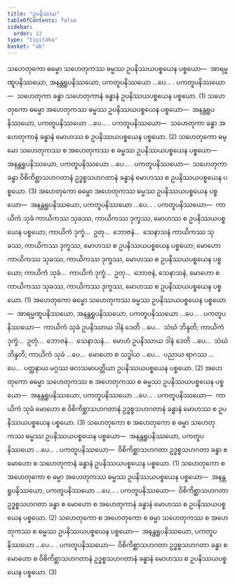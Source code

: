 ```yaml
---
title: "ဥပနိဿယ"
tableOfContents: false
sidebar:
  order: 12
type: "tipitaka"
basket: "ab"
---
```



<DynamicBreadcrumb />

<Division number="106">

<Paragraph number="286">
သဟေတုကော ဓမ္မော သဟေတုကဿ ဓမ္မဿ ဥပနိဿယပစ္စယေန ပစ္စယော—  အာရမ္မဏူပနိဿယော, အနန္တရူပနိဿယော, ပကတူပနိဿယော …ပေ… . <Emphasis>ပကတူပနိဿယော</Emphasis>—  သဟေတုကာ ခန္ဓာ သဟေတုကာနံ ခန္ဓာနံ ဥပနိဿယပစ္စယေန ပစ္စယော. (1)
</Paragraph>

<Paragraph number="287">
သဟေတုကော ဓမ္မော အဟေတုကဿ ဓမ္မဿ ဥပနိဿယပစ္စယေန ပစ္စယော—  အနန္တရူပနိဿယော, ပကတူပနိဿယော …ပေ… . <Emphasis>ပကတူပနိဿယော</Emphasis>—  သဟေတုကာ ခန္ဓာ အဟေတုကာနံ ခန္ဓာနံ မောဟဿ စ ဥပနိဿယပစ္စယေန ပစ္စယော. (2)
</Paragraph>

<Paragraph number="288">
သဟေတုကော ဓမ္မော သဟေတုကဿ စ အဟေတုကဿ စ ဓမ္မဿ ဥပနိဿယပစ္စယေန ပစ္စယော—  အနန္တရူပနိဿယော, ပကတူပနိဿယော …ပေ… . <Emphasis>ပကတူပနိဿယော</Emphasis>—  သဟေတုကာ ခန္ဓာ ဝိစိကိစ္ဆာသဟဂတာနံ ဥဒ္ဓစ္စသဟဂတာနံ ခန္ဓာနံ မောဟဿ စ ဥပနိဿယပစ္စယေန ပစ္စယော. (3)
</Paragraph>

</Division>
<Division number="107">

<Paragraph number="289">
အဟေတုကော ဓမ္မော အဟေတုကဿ ဓမ္မဿ ဥပနိဿယပစ္စယေန ပစ္စယော—  အနန္တရူပနိဿယော, ပကတူပနိဿယော …ပေ… . <Emphasis>ပကတူပနိဿယော</Emphasis>—  ကာယိကံ သုခံ ကာယိကဿ သုခဿ, ကာယိကဿ ဒုက္ခဿ, မောဟဿ စ ဥပနိဿယပစ္စယေန ပစ္စယော; ကာယိကံ ဒုက္ခံ…  ဥတု…  ဘောဇနံ…  သေနာသနံ ကာယိကဿ သုခဿ, ကာယိကဿ ဒုက္ခဿ, မောဟဿ စ ဥပနိဿယပစ္စယေန ပစ္စယော; မောဟော ကာယိကဿ သုခဿ, ကာယိကဿ ဒုက္ခဿ, မောဟဿ စ ဥပနိဿယပစ္စယေန ပစ္စယော; ကာယိကံ သုခံ…  ကာယိကံ ဒုက္ခံ…  ဥတု…  ဘောဇနံ, သေနာသနံ, မောဟော စ ကာယိကဿ သုခဿ, ကာယိကဿ ဒုက္ခဿ, မောဟဿ စ ဥပနိဿယပစ္စယေန ပစ္စယော. (1)
</Paragraph>

<Paragraph number="290">
အဟေတုကော ဓမ္မော သဟေတုကဿ ဓမ္မဿ ဥပနိဿယပစ္စယေန ပစ္စယော—  အာရမ္မဏူပနိဿယော, အနန္တရူပနိဿယော, ပကတူပနိဿယော …ပေ… . <Emphasis>ပကတူပနိဿယော</Emphasis>—  ကာယိကံ သုခံ ဥပနိဿာယ ဒါနံ ဒေတိ …ပေ…  သံဃံ ဘိန္ဒတိ; ကာယိကံ ဒုက္ခံ…  ဥတုံ…  ဘောဇနံ…  သေနာသနံ…  မောဟံ ဥပနိဿာယ ဒါနံ ဒေတိ …ပေ…  သံဃံ ဘိန္ဒတိ; ကာယိကံ သုခံ …ပေ…  မောဟော စ သဒ္ဓါယ …ပေ…  ပညာယ ရာဂဿ …ပေ…  ပတ္ထနာယ မဂ္ဂဿ ဖလသမာပတ္တိယာ ဥပနိဿယပစ္စယေန ပစ္စယော. (2)
</Paragraph>

<Paragraph number="291">
အဟေတုကော ဓမ္မော သဟေတုကဿ စ အဟေတုကဿ စ ဓမ္မဿ ဥပနိဿယပစ္စယေန ပစ္စယော—  အနန္တရူပနိဿယော, ပကတူပနိဿယော …ပေ… . <Emphasis>ပကတူပနိဿယော</Emphasis>—  ကာယိကံ သုခံ မောဟော စ ဝိစိကိစ္ဆာသဟဂတာနံ ဥဒ္ဓစ္စသဟဂတာနံ ခန္ဓာနံ မောဟဿ စ ဥပနိဿယပစ္စယေန ပစ္စယော. (3)
</Paragraph>

</Division>
<Division number="108">

<Paragraph number="292">
သဟေတုကော စ အဟေတုကော စ ဓမ္မာ သဟေတုကဿ ဓမ္မဿ ဥပနိဿယပစ္စယေန ပစ္စယော—  အနန္တရူပနိဿယော, ပကတူပနိဿယော …ပေ… . <Emphasis>ပကတူပနိဿယော</Emphasis>—  ဝိစိကိစ္ဆာသဟဂတာ ဥဒ္ဓစ္စသဟဂတာ ခန္ဓာ စ မောဟော စ သဟေတုကာနံ ခန္ဓာနံ ဥပနိဿယပစ္စယေန ပစ္စယော. (1)
</Paragraph>

<Paragraph number="293">
သဟေတုကော စ အဟေတုကော စ ဓမ္မာ အဟေတုကဿ ဓမ္မဿ ဥပနိဿယပစ္စယေန ပစ္စယော—  အနန္တရူပနိဿယော, ပကတူပနိဿယော …ပေ… . <Emphasis>ပကတူပနိဿယော</Emphasis>—  ဝိစိကိစ္ဆာသဟဂတာ ဥဒ္ဓစ္စသဟဂတာ ခန္ဓာ စ မောဟော စ အဟေတုကာနံ ခန္ဓာနံ မောဟဿ စ ဥပနိဿယပစ္စယေန ပစ္စယော. (2)
</Paragraph>

<Paragraph number="294">
သဟေတုကော စ အဟေတုကော စ ဓမ္မာ သဟေတုကဿ စ အဟေတုကဿ စ ဓမ္မဿ ဥပနိဿယပစ္စယေန ပစ္စယော—  အနန္တရူပနိဿယော, ပကတူပနိဿယော …ပေ… . <Emphasis>ပကတူပနိဿယော</Emphasis>—  ဝိစိကိစ္ဆာသဟဂတာ ဥဒ္ဓစ္စသဟဂတာ ခန္ဓာ စ မောဟော စ ဝိစိကိစ္ဆာသဟဂတာနံ ဥဒ္ဓစ္စသဟဂတာနံ ခန္ဓာနံ မောဟဿ စ ဥပနိဿယပစ္စယေန ပစ္စယော. (3)
</Paragraph>
</Division>